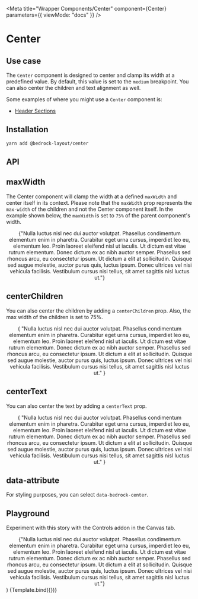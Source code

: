 

<Meta
  title="Wrapper Components/Center"
  component={Center}
  parameters={{ viewMode: "docs" }}
/>

# Center

## Use case

The `Center` component is designed to center and clamp its width at a predefined value. By default, this value is set to the `medium` breakpoint. You can also center the children and text alignment as well.

Some examples of where you might use a `Center` component is:

- [Header Sections](/docs/examples-basic--docs#header-sections)

## Installation

```bash
yarn add @bedrock-layout/center
```

## API

<ArgsTable />

## maxWidth

The Center component will clamp the width at a defined `maxWidth` and center itself in its context. Please note that the `maxWidth` prop represents the `max-width` of the children and not the Center component itself. In the example shown below, the `maxWidth` is set to `75%` of the parent component's width.

<Canvas withSource="open">
  <Story name="maxWidth">
    <Center maxWidth="75%" style={{ border: "1px solid black" }}>
      <div>
        {"Nulla luctus nisl nec dui auctor volutpat. Phasellus condimentum elementum enim in pharetra. Curabitur eget urna cursus, imperdiet leo eu, elementum leo. Proin laoreet eleifend nisl ut iaculis. Ut dictum est vitae rutrum elementum. Donec dictum ex ac nibh auctor semper. Phasellus sed rhoncus arcu, eu consectetur ipsum. Ut dictum a elit at sollicitudin. Quisque sed augue molestie, auctor purus quis, luctus ipsum. Donec ultrices vel nisi vehicula facilisis. Vestibulum cursus nisi tellus, sit amet sagittis nisl luctus ut."}
      </div>
    </Center>

  </Story>
</Canvas>

## centerChildren

You can also center the children by adding a `centerChildren` prop. Also, the max width of the children is set to 75%.

<Canvas withSource="open">
  <Story name="centerChildren">
    <Center centerChildren style={{ border: "1px solid black" }}>
      <div style={{ width: "75%" }}>
        {
          "Nulla luctus nisl nec dui auctor volutpat. Phasellus condimentum elementum enim in pharetra. Curabitur eget urna cursus, imperdiet leo eu, elementum leo. Proin laoreet eleifend nisl ut iaculis. Ut dictum est vitae rutrum elementum. Donec dictum ex ac nibh auctor semper. Phasellus sed rhoncus arcu, eu consectetur ipsum. Ut dictum a elit at sollicitudin. Quisque sed augue molestie, auctor purus quis, luctus ipsum. Donec ultrices vel nisi vehicula facilisis. Vestibulum cursus nisi tellus, sit amet sagittis nisl luctus ut."
        }
      </div>
    </Center>
  </Story>
</Canvas>

## centerText

You can also center the text by adding a `centerText` prop.

<Canvas withSource="open">
  <Story name="centerText">
    <Center centerText centerChildren style={{ border: "1px solid black" }}>
      <div style={{ width: "75%" }}>
        {
          "Nulla luctus nisl nec dui auctor volutpat. Phasellus condimentum elementum enim in pharetra. Curabitur eget urna cursus, imperdiet leo eu, elementum leo. Proin laoreet eleifend nisl ut iaculis. Ut dictum est vitae rutrum elementum. Donec dictum ex ac nibh auctor semper. Phasellus sed rhoncus arcu, eu consectetur ipsum. Ut dictum a elit at sollicitudin. Quisque sed augue molestie, auctor purus quis, luctus ipsum. Donec ultrices vel nisi vehicula facilisis. Vestibulum cursus nisi tellus, sit amet sagittis nisl luctus ut."
        }
      </div>
    </Center>
  </Story>
</Canvas>

## data-attribute

For styling purposes, you can select `data-bedrock-center`.

## Playground

Experiment with this story with the Controls addon in the Canvas tab.

  <Center {...args} style={{ width: "75%", border: "1px solid black" }}>
    <div style={{ width: "75%" }}>
       {"Nulla luctus nisl nec dui auctor volutpat. Phasellus condimentum elementum enim in pharetra. Curabitur eget urna cursus, imperdiet leo eu, elementum leo. Proin laoreet eleifend nisl ut iaculis. Ut dictum est vitae rutrum elementum. Donec dictum ex ac nibh auctor semper. Phasellus sed rhoncus arcu, eu consectetur ipsum. Ut dictum a elit at sollicitudin. Quisque sed augue molestie, auctor purus quis, luctus ipsum. Donec ultrices vel nisi vehicula facilisis. Vestibulum cursus nisi tellus, sit amet sagittis nisl luctus ut."}
    </div>
  </Center>
)

<Canvas>
  <Story
    name="Playground"
    args={{
      maxWidth: "420px",
      centerText: false,
      centerChildren: false,
    }}
    argTypes={argTypes}
  >
    {Template.bind({})}
  </Story>
</Canvas>

<ArgsTable story="Playground" />
